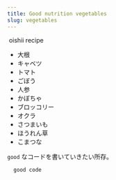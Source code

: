 ```yaml
---
title: Good nutrition vegetables
slug: vegetables
---
```


 oishii recipe
- 大根
- キャベツ
- トマト
- ごぼう
- 人参
- かぼちゃ
- ブロッコリー
- オクラ
- さつまいも
- ほうれん草
- こまつな

`good` なコードを書いていきたい所存。

```
  good code
```